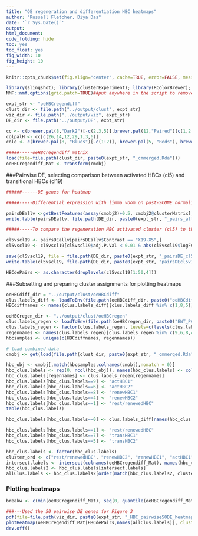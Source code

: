 ```yaml
---
title: "OE regeneration and differentiation HBC heatmaps"
author: "Russell Fletcher, Diya Das"
date: '`r Sys.Date()`'
output:
html_document:
code_folding: hide
toc: yes
toc_float: yes
fig_width: 10
fig_height: 10
---
```


```r
knitr::opts_chunk$set(fig.align="center", cache=TRUE, error=FALSE, message=FALSE, warning=FALSE, results="hide")

library(slingshot); library(clusterExperiment); library(RColorBrewer); library(rgl); library(rglwidget); library(R.utils); library(Rtsne); library(scales)
NMF::nmf.options(grid.patch=TRUE)##put anywhere in the script to remove first (blank) page of heatmap pdfs

expt_str <- "oeHBCregendiff"
clust_dir <- file.path("../output/clust", expt_str)
viz_dir <- file.path("../output/viz", expt_str)
DE_dir <- file.path("../output/DE", expt_str)

cc <- c(brewer.pal(8,"Dark2")[-c(2,3,5)],brewer.pal(12,"Paired")[c(1,2,8,10,9)],brewer.pal(12,"Set3")[c(7,8,12)], brewer.pal(8, "Pastel2")[8], brewer.pal(11,"BrBG")[11], brewer.pal(11,"PiYG")[1], "cyan", "darkblue","darkorchid2", "brown1", "springgreen1", "deepskyblue4", "darkolivegreen","antiquewhite2","azure", "cornflowerblue","blue","chartreuse","darkolivegreen3","darkorange3","deeppink4","darkred","darksalmon")
colpalH <- cc[c(26,14,12,29,1,3,6)]
cole <- c(brewer.pal(8, "Blues")[-c(1:2)], brewer.pal(5, "Reds"), brewer.pal(12, "Paired")[10])

#####-----oeHBCregendiff matrix
load(file=file.path(clust_dir, paste0(expt_str, "_cmmerged.Rda")))
oeHBCregendiff_Mat <- transform(cmobj)
```

###Pairwise DE, selecting comparison between activated HBCs (cl5) and transitional HBCs (cl19)
```r
######------DE genes for heatmap

#####-----Differential expression with limma voom on post-SCONE normalized counts; note that I add 0.5 and voom will add 0.5 more - #####otherwise, there are issues with normalized counts with values < -0.5.

pairsDEallv <-getBestFeatures(assay(cmobj2)+0.5, cmobj2@clusterMatrix[,1], contrastType="Pairs", number=Inf, contrastAdj="All", p.value=1, isCount=TRUE)
write.table(pairsDEallv, file.path(DE_dir, paste0(expt_str, "_pairs_all_voom.txt")), quote=FALSE, sep="\t")

#####-----To compare the regeneration HBC activated cluster (cl5) to the p63 cKO differentiation HBC transition cluster (cl19)

cl5vscl19 <- pairsDEallv[pairsDEallv$Contrast == "X19-X5",]
cl5vscl19 <- cl5vscl19[cl5vscl19$adj.P.Val < 0.01 & abs(cl5vscl19$logFC) > 1, ]

save(cl5vscl19, file = file.path(DE_dir, paste0(expt_str, "_pairsDE_cl5Vscl19.Rda")))
write.table(cl5vscl19, file.path(DE_dir, paste0(expt_str, "pairsDEcl5v19.txt")), quote=FALSE, sep="\t")

HBCdePairs <- as.character(droplevels(cl5vscl19[1:50,4]))

```

###Subsetting and preparing cluster assignments for plotting heatmaps
```r
oeHBCdiff_dir = "../output/clust/oeHBCdiff"
clus.labels_diff <- loadToEnv(file.path(oeHBCdiff_dir, paste0("oeHBCdiff_PCA.Rda")))[["clus.labels"]]
HBCdiffnames <- names(clus.labels_diff)[clus.labels_diff %in% c(1,8,5)]

oeHBCregen_dir <- "../output/clust/oeHBCregen"
clus.labels_regen <- loadToEnv(file.path(oeHBCregen_dir, paste0("EWT_PCA.Rda")))[["clus.labels"]]
clus.labels_regen <- factor(clus.labels_regen, levels=c(levels(clus.labels_regen),"H3"))
regennames <- names(clus.labels_regen)[clus.labels_regen %in% c(9,6,8,4,1)]
hbcsamples <- unique(c(HBCdiffnames, regennames))

# load combined data
cmobj <- get(load(file.path(clust_dir, paste0(expt_str, "_cmmerged.Rda"))))

hbc_obj <- cmobj[,match(hbcsamples,colnames(cmobj),nomatch = 0)]
hbc_clus.labels <- rep(0, ncol(hbc_obj)); names(hbc_clus.labels) <- colnames(hbc_obj)
hbc_clus.labels[regennames] <- clus.labels_regen[regennames]
hbc_clus.labels[hbc_clus.labels==9] <- "actHBC1"
hbc_clus.labels[hbc_clus.labels==6] <- "actHBC2"
hbc_clus.labels[hbc_clus.labels==8] <- "renewHBC1"
hbc_clus.labels[hbc_clus.labels==4] <- "renewHBC2"
hbc_clus.labels[hbc_clus.labels==1] <- "rest/renewedHBC"
table(hbc_clus.labels)

hbc_clus.labels[hbc_clus.labels==0] <- clus.labels_diff[names(hbc_clus.labels)[hbc_clus.labels==0]]

hbc_clus.labels[hbc_clus.labels==1] <- "rest/renewedHBC"
hbc_clus.labels[hbc_clus.labels==7] <- "transHBC1"
hbc_clus.labels[hbc_clus.labels==5] <- "transHBC2"

hbc_clus.labels <- factor(hbc_clus.labels)
cluster_ord <- c("rest/renewedHBC", "renewHBC2", "renewHBC1", "actHBC1","actHBC2","transHBC1","transHBC2")
intersect.labels <- intersect(colnames(oeHBCregendiff_Mat), names(hbc_clus.labels)) 
hbc_clus.labels2 <- hbc_clus.labels[intersect.labels] 
allClus.labels <- hbc_clus.labels2[order(match(hbc_clus.labels2, cluster_ord))] 
```

### Plotting heatmaps
```r

breakw <- c(min(oeHBCregendiff_Mat), seq(0, quantile(oeHBCregendiff_Mat[oeHBCregendiff_Mat > 0], .99, na.rm = TRUE), length = 50), max(oeHBCregendiff_Mat)) 

###---Used the 50 pairwise DE genes for Figure 3
pdf(file=file.path(viz_dir, paste0(expt_str, "_HBC_pairwise50DE_heatmap.pdf")), height=8.5, width=11)
plotHeatmap(oeHBCregendiff_Mat[HBCdePairs,names(allClus.labels)], clusterSamples=F, clusterFeatures=T, breaks=breakw, sampleData=data.frame(clusters=allClus.labels, expt=colData(cmobj)[names(allClus.labels),2], batch=colData(cmobj)[names(allClus.labels),1]), clusterLegend=list(clusters=colpalH, expt=cole, batch=cc), main=paste(expt_str," HBCs by pair-wise DE")) 
dev.off()

```

